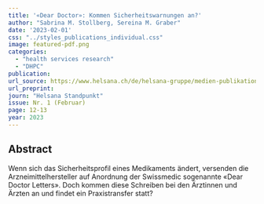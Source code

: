 ```yaml
---
title: '«Dear Doctor»: Kommen Sicherheitswarnungen an?'
author: "Sabrina M. Stollberg, Sereina M. Graber"
date: '2023-02-01'
css: "../styles_publications_individual.css"
image: featured-pdf.png
categories:
  - "health services research"
  - "DHPC" 
publication:
url_source: https://www.helsana.ch/de/helsana-gruppe/medien-publikationen/standpunkt.html
url_preprint: 
journ: "Helsana Standpunkt"
issue: Nr. 1 (Februar)
page: 12-13
year: 2023
---
```


## Abstract

Wenn sich das Sicherheitsprofil eines Medikaments ändert, versenden die Arzneimittelhersteller auf Anordnung der Swissmedic sogenannte «Dear Doctor Letters». Doch kommen diese Schreiben bei den Ärztinnen und Ärzten an und findet ein Praxistransfer statt?
